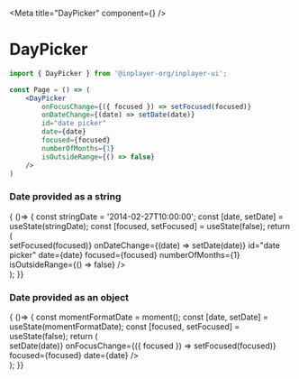 
<Meta title="DayPicker" component={<DayPicker/>} />

# DayPicker

```jsx
import { DayPicker } from '@inplayer-org/inplayer-ui';

const Page = () => (
    <DayPicker 
        onFocusChange={({ focused }) => setFocused(focused)}
        onDateChange={(date) => setDate(date)}
        id="date picker"
        date={date}
        focused={focused}
        numberOfMonths={1}
        isOutsideRange={() => false}
    />
)
```

<Props of={DayPicker}/>

### Date provided as a string
<Preview withSource="open">
  <Story name="string">
    { ()=> {
      const stringDate = '2014-02-27T10:00:00';
      const [date, setDate] = useState(stringDate);
      const [focused, setFocused] = useState(false);
      return (
        <div style={{ height: '330px'}}>
          <DayPicker 
            onFocusChange={({ focused }) => setFocused(focused)}
            onDateChange={(date) => setDate(date)}
            id="date picker"
            date={date}
            focused={focused}
            numberOfMonths={1}
            isOutsideRange={() => false}
          />
        </div>
      );
  }}
  </Story>
</Preview>

### Date provided as an object
<Preview withSource="open">
  <Story name="object">
    { ()=> {
      const momentFormatDate = moment();
      const [date, setDate] = useState(momentFormatDate);
      const [focused, setFocused] = useState(false);
      return (
        <div style={{ height: '330px'}}>
          <DayPicker
            id="date picker"
            onDateChange={(date) => setDate(date)}
            onFocusChange={({ focused }) => setFocused(focused)}
            focused={focused}
            date={date}
          />
        </div>
      );
  }}
  </Story>
</Preview>


